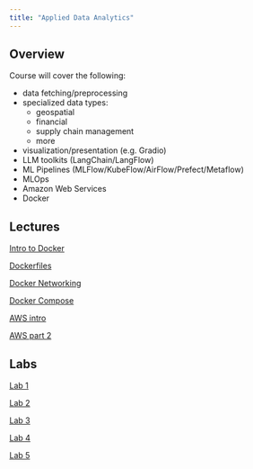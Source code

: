 ```yaml
---
title: "Applied Data Analytics"
---
```


## Overview

Course will cover the following:

- data fetching/preprocessing
- specialized data types:
  - geospatial
  - financial
  - supply chain management
  - more
- visualization/presentation (e.g. Gradio)
- LLM toolkits (LangChain/LangFlow)
- ML Pipelines (MLFlow/KubeFlow/AirFlow/Prefect/Metaflow)
- MLOps
- Amazon Web Services
- Docker

## Lectures

[Intro to Docker](./applied_lec1.qmd)

[Dockerfiles](./applied_lec2.qmd)

[Docker Networking](./applied_lec3.qmd)

[Docker Compose](./applied_lec4.qmd)

[AWS intro](./applied_lec5.qmd)

[AWS part 2](./applied_lec6.qmd)

## Labs

[Lab 1](./applied_lab1.qmd)

[Lab 2](./applied_lab2.qmd)

[Lab 3](./applied_lab3.qmd)

[Lab 4](./applied_lab4.qmd)

[Lab 5](./applied_lab5.qmd)

